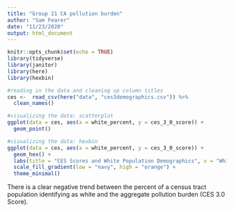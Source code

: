 ```yaml
---
title: "Group 21 CA pollution burden"
author: "Sam Fearer"
date: "11/23/2020"
output: html_document
---
```


```r
knitr::opts_chunk$set(echo = TRUE)
library(tidyverse)
library(janitor)
library(here)
library(hexbin)
```

```r
#reading in the data and cleaning up column titles
ces <-  read_csv(here("data", "ces3demographics.csv")) %>% 
  clean_names()
```

```r
#visualizing the data: scatterplot
ggplot(data = ces, aes(x = white_percent, y = ces_3_0_score)) +
  geom_point()
```

```r
#visualizing the data: hexbin
ggplot(data = ces, aes(x = white_percent, y = ces_3_0_score)) +
  geom_hex() +
  labs(title = "CES Scores and White Population Demographics", x = "White Percent", y = "CES 3.0 Score") +
  scale_fill_gradient(low = "navy", high = "orange") +
  theme_minimal()
```

There is a clear negative trend between the percent of a census tract population identifying as white and the aggregate pollution burden (CES 3.0 Score).




